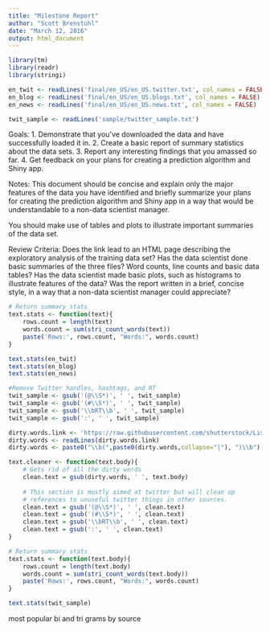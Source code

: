 ```yaml
---
title: "Milestone Report"
author: "Scott Brenstuhl"
date: "March 12, 2016"
output: html_document
---
```


```r
library(tm)
library(readr)
library(stringi)
```

```r
en_twit <- readLines('final/en_US/en_US.twitter.txt', col_names = FALSE)
en_blog <- readLines('final/en_US/en_US.blogs.txt', col_names = FALSE)
en_news <- readLines('final/en_US/en_US.news.txt', col_names = FALSE)

twit_sample <- readLines('sample/twitter_sample.txt')
```
Goals:
1. Demonstrate that you've downloaded the data and have successfully loaded it in.
2. Create a basic report of summary statistics about the data sets.
3. Report any interesting findings that you amassed so far.
4. Get feedback on your plans for creating a prediction algorithm and Shiny app.

Notes:
This document should be concise and explain only the major features of the data you have identified and briefly summarize your plans for creating the prediction algorithm and Shiny app in a way that would be understandable to a non-data scientist manager.

You should make use of tables and plots to illustrate important summaries of the data set.

Review Criteria:
Does the link lead to an HTML page describing the exploratory analysis of the training data set?
Has the data scientist done basic summaries of the three files? Word counts, line counts and basic data tables?
Has the data scientist made basic plots, such as histograms to illustrate features of the data?
Was the report written in a brief, concise style, in a way that a non-data scientist manager could appreciate?

```r
# Return summary stats
text.stats <- function(text){
    rows.count = length(text)
    words.count = sum(stri_count_words(text))
    paste('Rows:', rows.count, "Words:", words.count)
}

text.stats(en_twit)
text.stats(en_blog)
text.stats(en_news)
```

```r
#Remove Twitter handles, hashtags, and RT
twit_sample <- gsub('(@\\S*)', ' ', twit_sample)
twit_sample <- gsub('(#\\S*)', ' ', twit_sample)
twit_sample <- gsub('\\bRT\\b', ' ', twit_sample)
twit_sample <- gsub(':', ' ', twit_sample)

dirty.words.link <- 'https://raw.githubusercontent.com/shutterstock/List-of-Dirty-Naughty-Obscene-and-Otherwise-Bad-Words/master/en'
dirty.words <- readLines(dirty.words.link)
dirty.words <- paste0("\\b(",paste0(dirty.words,collapse="|"), ")\\b") 

text.cleaner <- function(text.body){
    # Gets rid of all the dirty words
    clean.text = gsub(dirty.words, ' ', text.body)
    
    # This section is mostly aimed at twitter but will clean up
    # references to unuseful twitter things in other sources.
    clean.text = gsub('(@\\S*)', ' ', clean.text)
    clean.text = gsub('(#\\S*)', ' ', clean.text)
    clean.text = gsub('\\bRT\\b', ' ', clean.text)
    clean.text = gsub(':', ' ', clean.text)
}

# Return summary stats
text.stats <- function(text.body){
    rows.count = length(text.body)
    words.count = sum(stri_count_words(text.body))
    paste('Rows:', rows.count, "Words:", words.count)
}

text.stats(twit_sample)
```

most popular bi and tri grams by source
